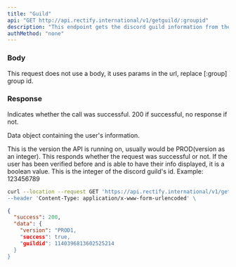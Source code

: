 ```yaml
---
title: "Guild"
api: "GET http://api.rectify.international/v1/getguild/:groupid"
description: "This endpoint gets the discord guild information from the Roblox Group."
authMethod: "none"
---
```


### Body

This request does not use a body, it uses params in the url, replace [:group] group id.

### Response

<ResponseField name="status" type="number">
  Indicates whether the call was successful. 200 if successful, no response if not.
</ResponseField>

<ResponseField name="data" type="object">

Data object containing the user's information.

<Expandable title="Response Info">

<ResponseField name="version" type="string">
  This is the version the API is running on, usually would be PROD(version as an integer).
</ResponseField>

<ResponseField name="success" type="boolean">
  This responds whether the request was successful or not. If the user has been verified before and is able to have their info displayed, it is a boolean value.
</ResponseField>

<ResponseField name="guildid" type="integer">
  This is the integer of the discord guild's id. Example: 123456789
</ResponseField>

</Expandable>

</ResponseField>

<RequestExample>

```bash Example Request
curl --location --request GET 'https://api.rectify.international/v1/getguild/5643856 \
--header 'Content-Type: application/x-www-form-urlencoded' \
```

</RequestExample>

<ResponseExample>

```json Response
{
  "success": 200,
  "data": {
    "version": "PROD1,
    "success": true,
    "guildid": 1140396813602525214
  }
}
```

</ResponseExample>
